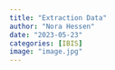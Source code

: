 ```yaml
---
title: "Extraction Data"
author: "Nora Hessen"
date: "2023-05-23"
categories: [IBIS]
image: "image.jpg"
---
```

